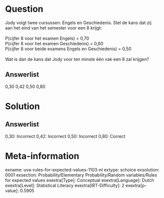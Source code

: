 Question
========

Jody volgt twee cursussen: Engels en Geschiedenis. Stel de kans dat zij
aan het eind van het semester voor een 8 krijgt:\
\
P(cijfer 8 voor het examen Engels) = 0,70\
P(cijfer 8 voor het examen Geschiedenis) = 0,60\
P(cijfer 8 voor beide examens Engels en Geschiedenis) = 0,50\
\
Wat is dan de kans dat Jody voor ten minste één vak een 8 zal krijgen?

Answerlist
----------

0,30
0,42
0,50
0,80

Solution
========

Answerlist
----------

0,30: Incorrect
0,42: Incorrect
0,50: Incorrect
0,80: Correct

Meta-information
================
exname: uva-rules-for-expected-values-1103-nl
extype: schoice
exsolution: 0001
exsection: Probability/Elementary Probability/Random variables/Rules for expected values
exextra[Type]: Conceptual
exextra[Language]: Dutch
exextra[Level]: Statistical Literacy
exextra[IRT-Difficulty]: 2
exextra[p-value]: 0.5905
